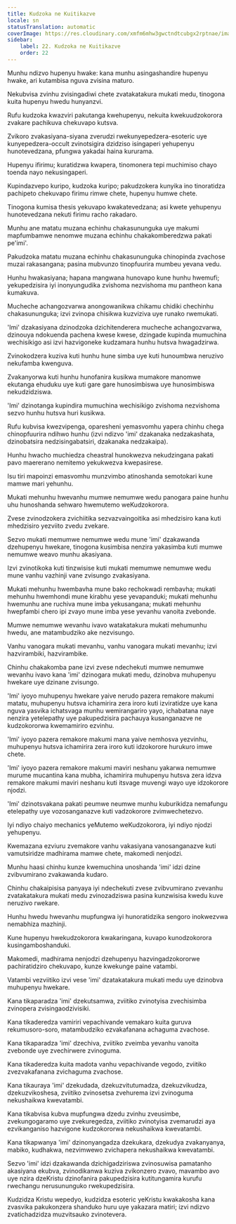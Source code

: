```yaml
---
title: Kudzoka ne Kuitikazve
locale: sn
statusTranslation: automatic
coverImage: https://res.cloudinary.com/xmfm6mhw3gwctndtcubgx2rptnae/image/upload/v1741354419/small_cover_la_gran_rebelion_28716e29d2.webp
sidebar:
    label: 22. Kudzoka ne Kuitikazve
    order: 22
---
```

Munhu ndizvo hupenyu hwake: kana munhu asingashandire hupenyu hwake, ari kutambisa nguva zvisina maturo.

Nekubvisa zvinhu zvisingadiwi chete zvatakatakura mukati medu, tinogona kuita hupenyu hwedu hunyanzvi.

Rufu kudzoka kwazviri pakutanga kwehupenyu, nekuita kwekuudzokorora zvakare pachikuva chekuvapo kutsva.

Zvikoro zvakasiyana-siyana zverudzi rwekunyepedzera-esoteric uye kunyepedzera-occult zvinotsigira dzidziso isingaperi yehupenyu hunotevedzana, pfungwa yakadai haina kururama.

Hupenyu ifirimu; kuratidzwa kwapera, tinomonera tepi muchimiso chayo toenda nayo nekusingaperi.

Kupindazvepo kuripo, kudzoka kuripo; pakudzokera kunyika ino tinoratidza pachipeto chekuvapo firimu rimwe chete, hupenyu humwe chete.

Tinogona kumisa thesis yekuvapo kwakatevedzana; asi kwete yehupenyu hunotevedzana nekuti firimu racho rakadaro.

Munhu ane matatu muzana echinhu chakasununguka uye makumi mapfumbamwe nenomwe muzana echinhu chakakomberedzwa pakati pe'imi'.

Pakudzoka matatu muzana echinhu chakasununguka chinopinda zvachose muzai rakasangana; pasina mubvunzo tinopfuurira mumbeu yevana vedu.

Hunhu hwakasiyana; hapana mangwana hunovapo kune hunhu hwemufi; yekupedzisira iyi inonyungudika zvishoma nezvishoma mu pantheon kana kumakuva.

Mucheche achangozvarwa anongowanikwa chikamu chidiki chechinhu chakasununguka; izvi zvinopa chisikwa kuzviziva uye runako rwemukati.

'Imi' dzakasiyana dzinodzoka dzichitenderera mucheche achangozvarwa, dzinouya ndokuenda pachena kwese kwese, dzingade kupinda mumuchina wechisikigo asi izvi hazvigoneke kudzamara hunhu hutsva hwagadzirwa.

Zvinokodzera kuziva kuti hunhu hune simba uye kuti hunoumbwa neruzivo nekufamba kwenguva.

Zvakanyorwa kuti hunhu hunofanira kusikwa mumakore manomwe ekutanga ehuduku uye kuti gare gare hunosimbiswa uye hunosimbiswa nekudzidziswa.

'Imi' dzinotanga kupindira mumuchina wechisikigo zvishoma nezvishoma sezvo hunhu hutsva huri kusikwa.

Rufu kubvisa kwezvipenga, oparesheni yemasvomhu yapera chinhu chega chinopfuurira ndihwo hunhu (izvi ndizvo 'imi' dzakanaka nedzakashata, dzinobatsira nedzisingabatsiri, dzakanaka nedzakaipa).

Hunhu hwacho muchiedza cheastral hunokwezva nekudzingana pakati pavo maererano nemitemo yekukwezva kwepasirese.

Isu tiri mapoinzi emasvomhu munzvimbo atinoshanda semotokari kune mamwe mari yehunhu.

Mukati mehunhu hwevanhu mumwe nemumwe wedu panogara paine hunhu uhu hunoshanda sehwaro hwemutemo weKudzokorora.

Zvese zvinodzokera zvichiitika sezvazvaingoitika asi mhedzisiro kana kuti mhedzisiro yezviito zvedu zvekare.

Sezvo mukati memumwe nemumwe wedu mune 'imi' dzakawanda dzehupenyu hwekare, tinogona kusimbisa nenzira yakasimba kuti mumwe nemumwe weavo munhu akasiyana.

Izvi zvinotikoka kuti tinzwisise kuti mukati memumwe nemumwe wedu mune vanhu vazhinji vane zvisungo zvakasiyana.

Mukati mehunhu hwembavha mune bako rechokwadi rembavha; mukati mehunhu hwemhondi mune kirabhu yese yevapanduki; mukati mehunhu hwemunhu ane ruchiva mune imba yekusangana; mukati mehunhu hwepfambi chero ipi zvayo mune imba yese yevanhu vanoita zvebonde.

Mumwe nemumwe wevanhu ivavo watakatakura mukati mehumunhu hwedu, ane matambudziko ake nezvisungo.

Vanhu vanogara mukati mevanhu, vanhu vanogara mukati mevanhu; izvi hazvirambiki, hazvirambike.

Chinhu chakakomba pane izvi zvese ndechekuti mumwe nemumwe wevanhu ivavo kana 'imi' dzinogara mukati medu, dzinobva muhupenyu hwekare uye dzinane zvisungo.

'Imi' iyoyo muhupenyu hwekare yaive nerudo pazera remakore makumi matatu, muhupenyu hutsva ichamirira zera iroro kuti izviratidze uye kana nguva yasvika ichatsvaga munhu wemirangariro yayo, ichabatana naye nenzira yetelepathy uye pakupedzisira pachauya kusanganazve ne kudzokororwa kwemamiriro ezvinhu.

'Imi' iyoyo pazera remakore makumi mana yaive nemhosva yezvinhu, muhupenyu hutsva ichamirira zera iroro kuti idzokorore hurukuro imwe chete.

'Imi' iyoyo pazera remakore makumi maviri neshanu yakarwa nemumwe murume mucantina kana mubha, ichamirira muhupenyu hutsva zera idzva remakore makumi maviri neshanu kuti itsvage muvengi wayo uye idzokorore njodzi.

'Imi' dzinotsvakana pakati peumwe neumwe munhu kuburikidza nemafungu etelepathy uye vozosanganazve kuti vadzokorore zvimwechetezvo.

Iyi ndiyo chaiyo mechanics yeMutemo weKudzokorora, iyi ndiyo njodzi yehupenyu.

Kwemazana ezviuru zvemakore vanhu vakasiyana vanosanganazve kuti vamutsiridze madhirama mamwe chete, makomedi nenjodzi.

Munhu haasi chinhu kunze kwemuchina unoshanda 'imi' idzi dzine zvibvumirano zvakawanda kudaro.

Chinhu chakaipisisa panyaya iyi ndechekuti zvese zvibvumirano zvevanhu zvatakatakura mukati medu zvinozadziswa pasina kunzwisisa kwedu kuve neruzivo rwekare.

Hunhu hwedu hwevanhu mupfungwa iyi hunoratidzika sengoro inokwezvwa nemabhiza mazhinji.

Kune hupenyu hwekudzokorora kwakaringana, kuvapo kunodzokorora kusingamboshanduki.

Makomedi, madhirama nenjodzi dzehupenyu hazvingadzokororwe pachiratidziro chekuvapo, kunze kwekunge paine vatambi.

Vatambi vezviitiko izvi vese 'imi' dzatakatakura mukati medu uye dzinobva muhupenyu hwekare.

Kana tikaparadza 'imi' dzekutsamwa, zviitiko zvinotyisa zvechisimba zvinopera zvisingaodzivisiki.

Kana tikaderedza vamiriri vepachivande vemakaro kuita guruva rekumusoro-soro, matambudziko ezvakafanana achaguma zvachose.

Kana tikaparadza 'imi' dzechiva, zviitiko zveimba yevanhu vanoita zvebonde uye zvechirwere zvinoguma.

Kana tikaderedza kuita madota vanhu vepachivande vegodo, zviitiko zvezvakafanana zvichaguma zvachose.

Kana tikauraya 'imi' dzekudada, dzekuzvitutumadza, dzekuzvikudza, dzekuzvikoshesa, zviitiko zvinosetsa zvehurema izvi zvinoguma nekushaikwa kwevatambi.

Kana tikabvisa kubva mupfungwa dzedu zvinhu zveusimbe, zvekungogaramo uye zvekuregedza, zviitiko zvinotyisa zvemarudzi aya ezvikanganiso hazvigone kudzokororwa nekushaikwa kwevatambi.

Kana tikapwanya 'imi' dzinonyangadza dzekukara, dzekudya zvakanyanya, mabiko, kudhakwa, nezvimwewo zvichapera nekushaikwa kwevatambi.

Sezvo 'imi' idzi dzakawanda dzichigadziriswa zvinosuwisa pamatanho akasiyana ekubva, zvinodikanwa kuziva zvikonzero zvavo, mavambo avo uye nzira dzeKristu dzinofanira pakupedzisira kutitungamira kurufu rwechangu nerusununguko rwekupedzisira.

Kudzidza Kristu wepedyo, kudzidza esoteric yeKristu kwakakosha kana zvasvika pakukonzera shanduko huru uye yakazara matiri; izvi ndizvo zvatichadzidza muzvitsauko zvinotevera.


